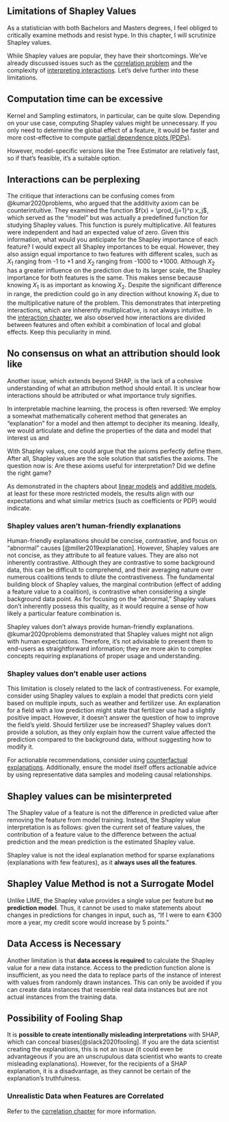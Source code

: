 ## Limitations of Shapley Values

As a statistician with both Bachelors and Masters degrees, I feel obliged to critically examine methods and resist hype.
In this chapter, I will scrutinize Shapley values.

While Shapley values are popular, they have their shortcomings.
We've already discussed issues such as the [correlation problem](#correlation) and the complexity of [interpreting interactions](#interactions).
Let's delve further into these limitations.

## Computation time can be excessive

Kernel and Sampling estimators, in particular, can be quite slow.
Depending on your use case, computing Shapley values might be unnecessary.
If you only need to determine the global effect of a feature, it would be faster and more cost-effective to compute [partial dependence plots (PDPs)](https://christophm.github.io/interpretable-ml-book/pdp.html).

However, model-specific versions like the Tree Estimator are relatively fast, so if that's feasible, it's a suitable option.

## Interactions can be perplexing

The critique that interactions can be confusing comes from @kumar2020problems, who argued that the additivity axiom can be counterintuitive.
They examined the function $f(x) = \prod_{j=1}^p x_j$, which served as the "model" but was actually a predefined function for studying Shapley values.
This function is purely multiplicative.
All features were independent and had an expected value of zero.
Given this information, what would you anticipate for the Shapley importance of each feature?
I would expect all Shapley importances to be equal.
However, they also assign equal importance to two features with different scales, such as $X_1$ ranging from -1 to +1 and $X_2$ ranging from -1000 to +1000.
Although $X_2$ has a greater influence on the prediction due to its larger scale, the Shapley importance for both features is the same.
This makes sense because knowing $X_1$ is as important as knowing $X_2$.
Despite the significant difference in range, the prediction could go in any direction without knowing $X_1$ due to the multiplicative nature of the problem.
This demonstrates that interpreting interactions, which are inherently multiplicative, is not always intuitive.
In the [interaction chapter](#interaction), we also observed how interactions are divided between features and often exhibit a combination of local and global effects.
Keep this peculiarity in mind.

## No consensus on what an attribution should look like

Another issue, which extends beyond SHAP, is the lack of a cohesive understanding of what an attribution method should entail.
It is unclear how interactions should be attributed or what importance truly signifies.

In interpretable machine learning, the process is often reversed:
We employ a somewhat mathematically coherent method that generates an "explanation" for a model and then attempt to decipher its meaning.
Ideally, we would articulate and define the properties of the data and model that interest us and

With Shapley values, one could argue that the axioms perfectly define them.
After all, Shapley values are the sole solution that satisfies the axioms.
The question now is: Are these axioms useful for interpretation? Did we define the right game?

As demonstrated in the chapters about [linear models](#linear) and [additive models](#additive), at least for these more restricted models, the results align with our expectations and what similar metrics (such as coefficients or PDP) would indicate.

### Shapley values aren't human-friendly explanations
Human-friendly explanations should be concise, contrastive, and focus on "abnormal" causes [@miller2019explanation].
However, Shapley values are not concise, as they attribute to all feature values.
They are also not inherently contrastive.
Although they are contrastive to some background data, this can be difficult to comprehend, and their averaging nature over numerous coalitions tends to dilute the contrastiveness.
The fundamental building block of Shapley values, the marginal contribution (effect of adding a feature value to a coalition), is contrastive when considering a single background data point.
As for focusing on the "abnormal," Shapley values don't inherently possess this quality, as it would require a sense of how likely a particular feature combination is.

Shapley values don't always provide human-friendly explanations.
@kumar2020problems demonstrated that Shapley values might not align with human expectations.
Therefore, it's not advisable to present them to end-users as straightforward information; they are more akin to complex concepts requiring explanations of proper usage and understanding.

### Shapley values don't enable user actions

This limitation is closely related to the lack of contrastiveness.
For example, consider using Shapley values to explain a model that predicts corn yield based on multiple inputs, such as weather and fertilizer use.
An explanation for a field with a low prediction might state that fertilizer use had a slightly positive impact.
However, it doesn't answer the question of how to improve the field's yield.
Should fertilizer use be increased?
Shapley values don't provide a solution, as they only explain how the current value affected the prediction compared to the background data, without suggesting how to modify it.

For actionable recommendations, consider using [counterfactual explanations](christophm.github.io/interpretable-ml-book/counterfactual.html).
Additionally, ensure the model itself offers actionable advice by using representative data samples and modeling causal relationships.

## Shapley values can be misinterpreted
The Shapley value of a feature is not the difference in predicted value after removing the feature from model training.
Instead, the Shapley value interpretation is as follows: given the current set of feature values, the contribution of a feature value to the difference between the actual prediction and the mean prediction is the estimated Shapley value.

Shapley value is not the ideal explanation method for sparse explanations (explanations with few features), as it **always uses all the features**.

## Shapley Value Method is not a Surrogate Model

Unlike LIME, the Shapley value provides a single value per feature but **no prediction model**.
Thus, it cannot be used to make statements about changes in predictions for changes in input, such as, "If I were to earn €300 more a year, my credit score would increase by 5 points."

## Data Access is Necessary

Another limitation is that **data access is required** to calculate the Shapley value for a new data instance.
Access to the prediction function alone is insufficient, as you need the data to replace parts of the instance of interest with values from randomly drawn instances.
This can only be avoided if you can create data instances that resemble real data instances but are not actual instances from the training data.

## Possibility of Fooling Shap

It is **possible to create intentionally misleading interpretations** with SHAP, which can conceal biases[@slack2020fooling].
If you are the data scientist creating the explanations, this is not an issue (it could even be advantageous if you are an unscrupulous data scientist who wants to create misleading explanations).
However, for the recipients of a SHAP explanation, it is a disadvantage, as they cannot be certain of the explanation's truthfulness.

### Unrealistic Data when Features are Correlated

Refer to the [correlation chapter](#correlation) for more information.
